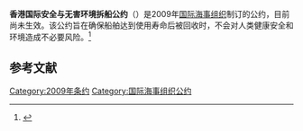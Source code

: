 '''香港国际安全与无害环境拆船公约'''（{{lang-en|Hong Kong International Convention for the Safe and Environmentally Sound Recycling of Ships}}）是2009年[[国际海事组织|国际海事组织]]制订的公约，目前尚未生效。该公约旨在确保船舶达到使用寿命后被回收时，不会对人类健康安全和环境造成不必要风险。<ref>{{Cite web|title=The Hong Kong International Convention for the Safe and Environmentally Sound Recycling of Ships|url=https://www.imo.org/en/About/Conventions/Pages/The-Hong-Kong-International-Convention-for-the-Safe-and-Environmentally-Sound-Recycling-of-Ships.aspx|accessdate=2021-03-19|work=www.imo.org}}</ref>

== 参考文献 ==
{{reflist}}
{{国际海事组织公约}}
[[Category:2009年条约|Category:2009年条约]]
[[Category:国际海事组织公约|Category:国际海事组织公约]]
{{law-stub}}